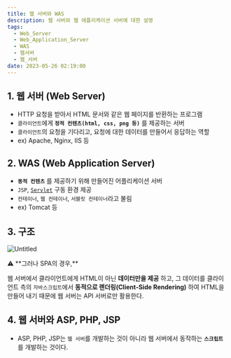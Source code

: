 ```yaml
---
title: 웹 서버와 WAS
description: 웹 서버와 웹 애플리케이션 서버에 대한 설명
tags:
  - Web_Server
  - Web_Application_Server
  - WAS
  - 웹서버
  - 웹_서버
date: 2023-05-26 02:19:00
---
```


## 1. 웹 서버 (Web Server)

- HTTP 요청을 받아서 HTML 문서와 같은 웹 페이지를 반환하는 프로그램
- `클라이언트`에게 **`정적 컨텐츠(html, css, png 등)`** 를 제공하는 서버
- `클라이언트`의 요청을 기다리고, 요청에 대한 데이터를 만들어서 응답하는 역할
- ex) Apache, Nginx, IIS 등

## 2. WAS (Web Application Server)

- **`동적 컨텐츠`** 를 제공하기 위해 만들어진 어플리케이션 서버
- `JSP`, [`Servlet`](https://www.notion.so/Servlet-JSP-47f9ed3f2e694a49b6565fc69396025a?pvs=21) 구동 환경 제공
- `컨테이너`, `웹 컨테이너`, `서블릿 컨테이너`라고 불림
- ex) Tomcat 등

## 3. 구조

![Untitled](https://img1.daumcdn.net/thumb/R1280x0/?scode=mtistory2&fname=https%3A%2F%2Fblog.kakaocdn.net%2Fdn%2Fq649V%2FbtsIR1ng5Xz%2FxkgakapvVZkNOpielSnkgk%2Fimg.png)

<aside>
⚠️ **그러나 SPA의 경우,**

웹 서버에서 클라이언트에게 HTML이 아닌 **데이터만을 제공** 하고, 그 데이터를 클라이언트 측의 `자바스크립트`에서 **동적으로 렌더링(Client-Side Rendering)** 하여 HTML을 만들어 내기 때문에 웹 서버는 API 서버로만 활용한다.

</aside>

## 4. 웹 서버와 ASP, PHP, JSP

- ASP, PHP, JSP는 `웹 서버`를 개발하는 것이 아니라 웹 서버에서 동작하는 **`스크립트`** 를 개발하는 것이다.
